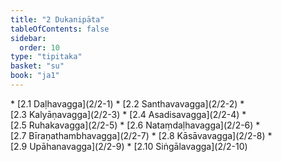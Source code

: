 ```yaml
---
title: "2 Dukanipāta"
tableOfContents: false
sidebar:
  order: 10
type: "tipitaka"
basket: "su"
book: "ja1"
---
```



<DynamicBreadcrumb />



<TableOfContents book="ja1" section="2">
* [2.1 Daḷhavagga](2/2-1)
* [2.2 Santhavavagga](2/2-2)
* [2.3 Kalyāṇavagga](2/2-3)
* [2.4 Asadisavagga](2/2-4)
* [2.5 Ruhakavagga](2/2-5)
* [2.6 Nataṃdaḷhavagga](2/2-6)
* [2.7 Bīraṇathambhavagga](2/2-7)
* [2.8 Kāsāvavagga](2/2-8)
* [2.9 Upāhanavagga](2/2-9)
* [2.10 Siṅgālavagga](2/2-10)
</TableOfContents>